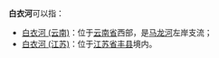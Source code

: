'''白衣河'''可以指：
*[[白衣河_(云南)|白衣河 (云南)]]：位于[[云南省|云南省]]西部，是[[马龙河_(元江)|马龙河]]左岸支流；
*[[白衣河_(江苏)|白衣河 (江苏)]]：位于[[江苏省|江苏省]][[丰县|丰县]]境内。

{{disambig|B|Cat=三字中国地名消歧义}}